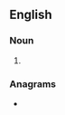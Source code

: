 ==English==

===Noun===
{{head|en|noun form}}

# {{plural of|en|dandelion}}

===Anagrams===
* {{anagrams|en|a=addeilnnos|daldinones}}